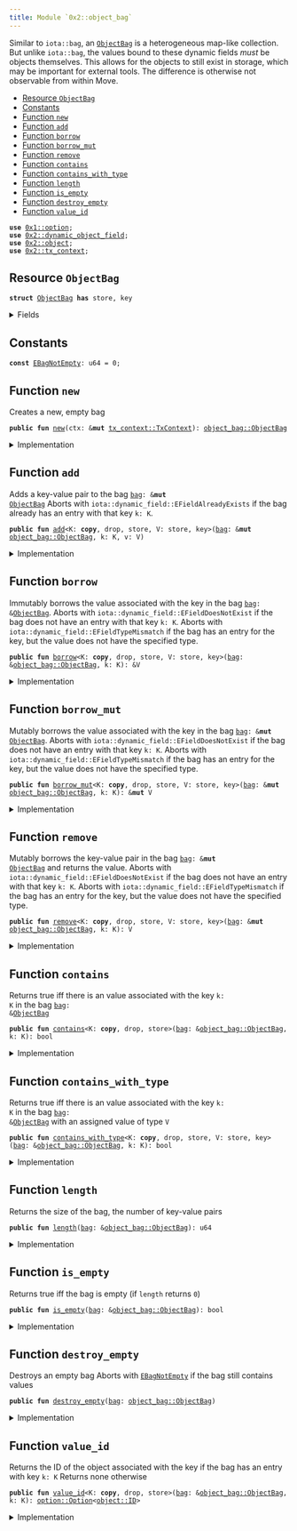 ```yaml
---
title: Module `0x2::object_bag`
---
```


Similar to <code>iota::bag</code>, an <code><a href="object_bag.md#0x2_object_bag_ObjectBag">ObjectBag</a></code> is a heterogeneous map-like collection. But unlike
<code>iota::bag</code>, the values bound to these dynamic fields _must_ be objects themselves. This allows
for the objects to still exist in storage, which may be important for external tools.
The difference is otherwise not observable from within Move.


-  [Resource `ObjectBag`](#0x2_object_bag_ObjectBag)
-  [Constants](#@Constants_0)
-  [Function `new`](#0x2_object_bag_new)
-  [Function `add`](#0x2_object_bag_add)
-  [Function `borrow`](#0x2_object_bag_borrow)
-  [Function `borrow_mut`](#0x2_object_bag_borrow_mut)
-  [Function `remove`](#0x2_object_bag_remove)
-  [Function `contains`](#0x2_object_bag_contains)
-  [Function `contains_with_type`](#0x2_object_bag_contains_with_type)
-  [Function `length`](#0x2_object_bag_length)
-  [Function `is_empty`](#0x2_object_bag_is_empty)
-  [Function `destroy_empty`](#0x2_object_bag_destroy_empty)
-  [Function `value_id`](#0x2_object_bag_value_id)


<pre><code><b>use</b> <a href="../move-stdlib/option.md#0x1_option">0x1::option</a>;
<b>use</b> <a href="dynamic_object_field.md#0x2_dynamic_object_field">0x2::dynamic_object_field</a>;
<b>use</b> <a href="object.md#0x2_object">0x2::object</a>;
<b>use</b> <a href="tx_context.md#0x2_tx_context">0x2::tx_context</a>;
</code></pre>



<Link id="0x2_object_bag_ObjectBag"></Link>

## Resource `ObjectBag`



<pre><code><b>struct</b> <a href="object_bag.md#0x2_object_bag_ObjectBag">ObjectBag</a> <b>has</b> store, key
</code></pre>



<details>
<summary>Fields</summary>


<dl>
<dt>
<code>id: <a href="object.md#0x2_object_UID">object::UID</a></code>
</dt>
<dd>
 the ID of this bag
</dd>
<dt>
<code>size: u64</code>
</dt>
<dd>
 the number of key-value pairs in the bag
</dd>
</dl>


</details>

<Link id="@Constants_0"></Link>

## Constants


<Link id="0x2_object_bag_EBagNotEmpty"></Link>



<pre><code><b>const</b> <a href="object_bag.md#0x2_object_bag_EBagNotEmpty">EBagNotEmpty</a>: u64 = 0;
</code></pre>



<Link id="0x2_object_bag_new"></Link>

## Function `new`

Creates a new, empty bag


<pre><code><b>public</b> <b>fun</b> <a href="object_bag.md#0x2_object_bag_new">new</a>(ctx: &<b>mut</b> <a href="tx_context.md#0x2_tx_context_TxContext">tx_context::TxContext</a>): <a href="object_bag.md#0x2_object_bag_ObjectBag">object_bag::ObjectBag</a>
</code></pre>



<details>
<summary>Implementation</summary>


<pre><code><b>public</b> <b>fun</b> <a href="object_bag.md#0x2_object_bag_new">new</a>(ctx: &<b>mut</b> TxContext): <a href="object_bag.md#0x2_object_bag_ObjectBag">ObjectBag</a> {
    <a href="object_bag.md#0x2_object_bag_ObjectBag">ObjectBag</a> {
        id: <a href="object.md#0x2_object_new">object::new</a>(ctx),
        size: 0,
    }
}
</code></pre>



</details>

<Link id="0x2_object_bag_add"></Link>

## Function `add`

Adds a key-value pair to the bag <code><a href="bag.md#0x2_bag">bag</a>: &<b>mut</b> <a href="object_bag.md#0x2_object_bag_ObjectBag">ObjectBag</a></code>
Aborts with <code>iota::dynamic_field::EFieldAlreadyExists</code> if the bag already has an entry with
that key <code>k: K</code>.


<pre><code><b>public</b> <b>fun</b> <a href="object_bag.md#0x2_object_bag_add">add</a>&lt;K: <b>copy</b>, drop, store, V: store, key&gt;(<a href="bag.md#0x2_bag">bag</a>: &<b>mut</b> <a href="object_bag.md#0x2_object_bag_ObjectBag">object_bag::ObjectBag</a>, k: K, v: V)
</code></pre>



<details>
<summary>Implementation</summary>


<pre><code><b>public</b> <b>fun</b> <a href="object_bag.md#0x2_object_bag_add">add</a>&lt;K: <b>copy</b> + drop + store, V: key + store&gt;(<a href="bag.md#0x2_bag">bag</a>: &<b>mut</b> <a href="object_bag.md#0x2_object_bag_ObjectBag">ObjectBag</a>, k: K, v: V) {
    ofield::add(&<b>mut</b> <a href="bag.md#0x2_bag">bag</a>.id, k, v);
    <a href="bag.md#0x2_bag">bag</a>.size = <a href="bag.md#0x2_bag">bag</a>.size + 1;
}
</code></pre>



</details>

<Link id="0x2_object_bag_borrow"></Link>

## Function `borrow`

Immutably borrows the value associated with the key in the bag <code><a href="bag.md#0x2_bag">bag</a>: &<a href="object_bag.md#0x2_object_bag_ObjectBag">ObjectBag</a></code>.
Aborts with <code>iota::dynamic_field::EFieldDoesNotExist</code> if the bag does not have an entry with
that key <code>k: K</code>.
Aborts with <code>iota::dynamic_field::EFieldTypeMismatch</code> if the bag has an entry for the key, but
the value does not have the specified type.


<pre><code><b>public</b> <b>fun</b> <a href="borrow.md#0x2_borrow">borrow</a>&lt;K: <b>copy</b>, drop, store, V: store, key&gt;(<a href="bag.md#0x2_bag">bag</a>: &<a href="object_bag.md#0x2_object_bag_ObjectBag">object_bag::ObjectBag</a>, k: K): &V
</code></pre>



<details>
<summary>Implementation</summary>


<pre><code><b>public</b> <b>fun</b> <a href="borrow.md#0x2_borrow">borrow</a>&lt;K: <b>copy</b> + drop + store, V: key + store&gt;(<a href="bag.md#0x2_bag">bag</a>: &<a href="object_bag.md#0x2_object_bag_ObjectBag">ObjectBag</a>, k: K): &V {
    ofield::borrow(&<a href="bag.md#0x2_bag">bag</a>.id, k)
}
</code></pre>



</details>

<Link id="0x2_object_bag_borrow_mut"></Link>

## Function `borrow_mut`

Mutably borrows the value associated with the key in the bag <code><a href="bag.md#0x2_bag">bag</a>: &<b>mut</b> <a href="object_bag.md#0x2_object_bag_ObjectBag">ObjectBag</a></code>.
Aborts with <code>iota::dynamic_field::EFieldDoesNotExist</code> if the bag does not have an entry with
that key <code>k: K</code>.
Aborts with <code>iota::dynamic_field::EFieldTypeMismatch</code> if the bag has an entry for the key, but
the value does not have the specified type.


<pre><code><b>public</b> <b>fun</b> <a href="object_bag.md#0x2_object_bag_borrow_mut">borrow_mut</a>&lt;K: <b>copy</b>, drop, store, V: store, key&gt;(<a href="bag.md#0x2_bag">bag</a>: &<b>mut</b> <a href="object_bag.md#0x2_object_bag_ObjectBag">object_bag::ObjectBag</a>, k: K): &<b>mut</b> V
</code></pre>



<details>
<summary>Implementation</summary>


<pre><code><b>public</b> <b>fun</b> <a href="object_bag.md#0x2_object_bag_borrow_mut">borrow_mut</a>&lt;K: <b>copy</b> + drop + store, V: key + store&gt;(<a href="bag.md#0x2_bag">bag</a>: &<b>mut</b> <a href="object_bag.md#0x2_object_bag_ObjectBag">ObjectBag</a>, k: K): &<b>mut</b> V {
    ofield::borrow_mut(&<b>mut</b> <a href="bag.md#0x2_bag">bag</a>.id, k)
}
</code></pre>



</details>

<Link id="0x2_object_bag_remove"></Link>

## Function `remove`

Mutably borrows the key-value pair in the bag <code><a href="bag.md#0x2_bag">bag</a>: &<b>mut</b> <a href="object_bag.md#0x2_object_bag_ObjectBag">ObjectBag</a></code> and returns the value.
Aborts with <code>iota::dynamic_field::EFieldDoesNotExist</code> if the bag does not have an entry with
that key <code>k: K</code>.
Aborts with <code>iota::dynamic_field::EFieldTypeMismatch</code> if the bag has an entry for the key, but
the value does not have the specified type.


<pre><code><b>public</b> <b>fun</b> <a href="object_bag.md#0x2_object_bag_remove">remove</a>&lt;K: <b>copy</b>, drop, store, V: store, key&gt;(<a href="bag.md#0x2_bag">bag</a>: &<b>mut</b> <a href="object_bag.md#0x2_object_bag_ObjectBag">object_bag::ObjectBag</a>, k: K): V
</code></pre>



<details>
<summary>Implementation</summary>


<pre><code><b>public</b> <b>fun</b> <a href="object_bag.md#0x2_object_bag_remove">remove</a>&lt;K: <b>copy</b> + drop + store, V: key + store&gt;(<a href="bag.md#0x2_bag">bag</a>: &<b>mut</b> <a href="object_bag.md#0x2_object_bag_ObjectBag">ObjectBag</a>, k: K): V {
    <b>let</b> v = ofield::remove(&<b>mut</b> <a href="bag.md#0x2_bag">bag</a>.id, k);
    <a href="bag.md#0x2_bag">bag</a>.size = <a href="bag.md#0x2_bag">bag</a>.size - 1;
    v
}
</code></pre>



</details>

<Link id="0x2_object_bag_contains"></Link>

## Function `contains`

Returns true iff there is an value associated with the key <code>k: K</code> in the bag <code><a href="bag.md#0x2_bag">bag</a>: &<a href="object_bag.md#0x2_object_bag_ObjectBag">ObjectBag</a></code>


<pre><code><b>public</b> <b>fun</b> <a href="object_bag.md#0x2_object_bag_contains">contains</a>&lt;K: <b>copy</b>, drop, store&gt;(<a href="bag.md#0x2_bag">bag</a>: &<a href="object_bag.md#0x2_object_bag_ObjectBag">object_bag::ObjectBag</a>, k: K): bool
</code></pre>



<details>
<summary>Implementation</summary>


<pre><code><b>public</b> <b>fun</b> <a href="object_bag.md#0x2_object_bag_contains">contains</a>&lt;K: <b>copy</b> + drop + store&gt;(<a href="bag.md#0x2_bag">bag</a>: &<a href="object_bag.md#0x2_object_bag_ObjectBag">ObjectBag</a>, k: K): bool {
    ofield::exists_&lt;K&gt;(&<a href="bag.md#0x2_bag">bag</a>.id, k)
}
</code></pre>



</details>

<Link id="0x2_object_bag_contains_with_type"></Link>

## Function `contains_with_type`

Returns true iff there is an value associated with the key <code>k: K</code> in the bag <code><a href="bag.md#0x2_bag">bag</a>: &<a href="object_bag.md#0x2_object_bag_ObjectBag">ObjectBag</a></code>
with an assigned value of type <code>V</code>


<pre><code><b>public</b> <b>fun</b> <a href="object_bag.md#0x2_object_bag_contains_with_type">contains_with_type</a>&lt;K: <b>copy</b>, drop, store, V: store, key&gt;(<a href="bag.md#0x2_bag">bag</a>: &<a href="object_bag.md#0x2_object_bag_ObjectBag">object_bag::ObjectBag</a>, k: K): bool
</code></pre>



<details>
<summary>Implementation</summary>


<pre><code><b>public</b> <b>fun</b> <a href="object_bag.md#0x2_object_bag_contains_with_type">contains_with_type</a>&lt;K: <b>copy</b> + drop + store, V: key + store&gt;(<a href="bag.md#0x2_bag">bag</a>: &<a href="object_bag.md#0x2_object_bag_ObjectBag">ObjectBag</a>, k: K): bool {
    ofield::exists_with_type&lt;K, V&gt;(&<a href="bag.md#0x2_bag">bag</a>.id, k)
}
</code></pre>



</details>

<Link id="0x2_object_bag_length"></Link>

## Function `length`

Returns the size of the bag, the number of key-value pairs


<pre><code><b>public</b> <b>fun</b> <a href="object_bag.md#0x2_object_bag_length">length</a>(<a href="bag.md#0x2_bag">bag</a>: &<a href="object_bag.md#0x2_object_bag_ObjectBag">object_bag::ObjectBag</a>): u64
</code></pre>



<details>
<summary>Implementation</summary>


<pre><code><b>public</b> <b>fun</b> <a href="object_bag.md#0x2_object_bag_length">length</a>(<a href="bag.md#0x2_bag">bag</a>: &<a href="object_bag.md#0x2_object_bag_ObjectBag">ObjectBag</a>): u64 {
    <a href="bag.md#0x2_bag">bag</a>.size
}
</code></pre>



</details>

<Link id="0x2_object_bag_is_empty"></Link>

## Function `is_empty`

Returns true iff the bag is empty (if <code>length</code> returns <code>0</code>)


<pre><code><b>public</b> <b>fun</b> <a href="object_bag.md#0x2_object_bag_is_empty">is_empty</a>(<a href="bag.md#0x2_bag">bag</a>: &<a href="object_bag.md#0x2_object_bag_ObjectBag">object_bag::ObjectBag</a>): bool
</code></pre>



<details>
<summary>Implementation</summary>


<pre><code><b>public</b> <b>fun</b> <a href="object_bag.md#0x2_object_bag_is_empty">is_empty</a>(<a href="bag.md#0x2_bag">bag</a>: &<a href="object_bag.md#0x2_object_bag_ObjectBag">ObjectBag</a>): bool {
    <a href="bag.md#0x2_bag">bag</a>.size == 0
}
</code></pre>



</details>

<Link id="0x2_object_bag_destroy_empty"></Link>

## Function `destroy_empty`

Destroys an empty bag
Aborts with <code><a href="object_bag.md#0x2_object_bag_EBagNotEmpty">EBagNotEmpty</a></code> if the bag still contains values


<pre><code><b>public</b> <b>fun</b> <a href="object_bag.md#0x2_object_bag_destroy_empty">destroy_empty</a>(<a href="bag.md#0x2_bag">bag</a>: <a href="object_bag.md#0x2_object_bag_ObjectBag">object_bag::ObjectBag</a>)
</code></pre>



<details>
<summary>Implementation</summary>


<pre><code><b>public</b> <b>fun</b> <a href="object_bag.md#0x2_object_bag_destroy_empty">destroy_empty</a>(<a href="bag.md#0x2_bag">bag</a>: <a href="object_bag.md#0x2_object_bag_ObjectBag">ObjectBag</a>) {
    <b>let</b> <a href="object_bag.md#0x2_object_bag_ObjectBag">ObjectBag</a> { id, size } = <a href="bag.md#0x2_bag">bag</a>;
    <b>assert</b>!(size == 0, <a href="object_bag.md#0x2_object_bag_EBagNotEmpty">EBagNotEmpty</a>);
    id.delete()
}
</code></pre>



</details>

<Link id="0x2_object_bag_value_id"></Link>

## Function `value_id`

Returns the ID of the object associated with the key if the bag has an entry with key <code>k: K</code>
Returns none otherwise


<pre><code><b>public</b> <b>fun</b> <a href="object_bag.md#0x2_object_bag_value_id">value_id</a>&lt;K: <b>copy</b>, drop, store&gt;(<a href="bag.md#0x2_bag">bag</a>: &<a href="object_bag.md#0x2_object_bag_ObjectBag">object_bag::ObjectBag</a>, k: K): <a href="../move-stdlib/option.md#0x1_option_Option">option::Option</a>&lt;<a href="object.md#0x2_object_ID">object::ID</a>&gt;
</code></pre>



<details>
<summary>Implementation</summary>


<pre><code><b>public</b> <b>fun</b> <a href="object_bag.md#0x2_object_bag_value_id">value_id</a>&lt;K: <b>copy</b> + drop + store&gt;(<a href="bag.md#0x2_bag">bag</a>: &<a href="object_bag.md#0x2_object_bag_ObjectBag">ObjectBag</a>, k: K): Option&lt;ID&gt; {
    ofield::id(&<a href="bag.md#0x2_bag">bag</a>.id, k)
}
</code></pre>



</details>
